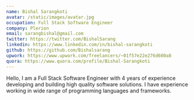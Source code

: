 ```yaml
---
name: Bishal Sarangkoti
avatar: /static/images/avatar.jpg
occupation: Full Stack Software Engineer
company: Plerion
email: sarangbishal@gmail.com
twitter: https://twitter.com/BishalSarang
linkedin: https://www.linkedin.com/in/bishal-sarangkoti
github: https://github.com/Bishalsarang
upwork: https://www.upwork.com/freelancers/~01f57e22e276d600a8
quora: https://www.quora.com/profile/Bishal-Sarangkoti
---
```


Hello, I am a Full Stack Software Engineer with 4 years of experience developing and building high quality software solutions.
I have experience working in wide range of programming languages and frameworks.